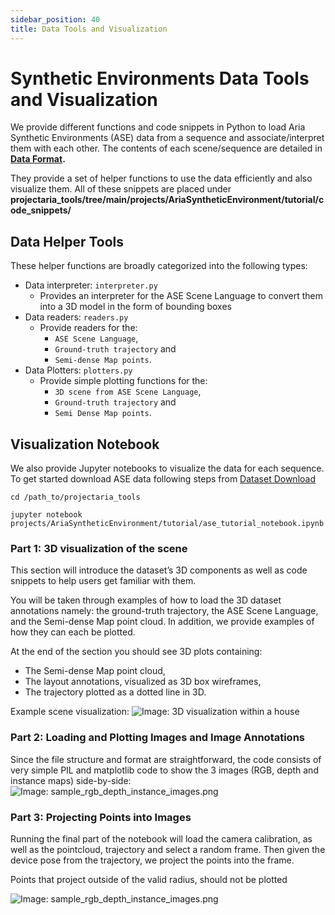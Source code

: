 ```yaml
---
sidebar_position: 40
title: Data Tools and Visualization
---
```

# Synthetic Environments Data Tools and Visualization

We provide different functions and code snippets in Python to load Aria Synthetic Environments (ASE) data from a sequence and associate/interpret them with each other. The contents of each scene/sequence are detailed in **[Data Format](ase_data_format).**

They provide a set of helper functions to use the data efficiently and also visualize them. All of these snippets are placed under  **projectaria_tools/tree/main/projects/AriaSyntheticEnvironment/tutorial/code_snippets/**


## Data Helper Tools

These helper functions are broadly categorized into the following types:


* Data interpreter: `interpreter.py`
    * Provides an interpreter for the ASE Scene Language to convert them into a 3D model in the form of bounding boxes
* Data readers: `readers.py`
    * Provide readers for the:
        * `ASE Scene Language`,
        * `Ground-truth trajectory` and
        * `Semi-dense Map points`.
* Data Plotters: `plotters.py`
    * Provide simple plotting functions for the:
        * `3D scene from ASE Scene Language`,
        * `Ground-truth trajectory` and
        * `Semi Dense Map points`.



## Visualization Notebook

We also provide Jupyter notebooks to visualize the data for each sequence. To get started download ASE data following steps from [Dataset Download](ase_download_dataset)

```
cd /path_to/projectaria_tools

jupyter notebook projects/AriaSyntheticEnvironment/tutorial/ase_tutorial_notebook.ipynb
```

### Part 1: 3D visualization of the scene
This section will introduce the dataset’s 3D components as well as code snippets to help users get familiar with them.

You will be taken through examples of how to load the 3D dataset annotations namely: the ground-truth trajectory, the ASE Scene Language, and the Semi-dense Map point cloud. In addition, we provide examples of how they can each be plotted.

At the end of the section you should see 3D plots containing:

* The Semi-dense Map point cloud,
* The layout annotations, visualized as 3D box wireframes,
* The trajectory plotted as a dotted line in 3D.


 Example scene visualization:
![Image: 3D visualization within a house](/img/open_datasets/aria_synthetic_environments_dataset/scene_visualisation.png)

### Part 2: Loading and Plotting Images and Image Annotations

Since the file structure and format are straightforward, the code consists of very simple PIL and matplotlib code to show the 3 images (RGB, depth and instance maps) side-by-side:
![Image: sample_rgb_depth_instance_images.png](/img/open_datasets/aria_synthetic_environments_dataset/sample_rgb_depth_instance_images.png)

### Part 3: Projecting Points into Images

Running the final part of the notebook will load the camera calibration, as well as the pointcloud, trajectory and select a random frame. Then given the device pose from the trajectory, we project the points into the frame.

Points that project outside of the valid radius, should not be plotted

![Image: sample_rgb_depth_instance_images.png](/img/open_datasets/aria_synthetic_environments_dataset/projecting_points.png)
